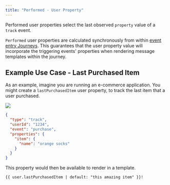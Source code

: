 ```yaml
---
title: "Performed - User Property"
---
```


Performed user properties select the last observed `property` value of a `track` event.

<Info> `Performed` user properties are calculated synchronously from within [event entry Journeys](/resources/journey-nodes/entry#event-entry). This guarantees that the user property value will incorporate the triggering events' properties when rendering message templates within the journey. </Info>

## Example Use Case - Last Purchased Item

As an example, imagine you are running an e-commerce application. You might create a `lastPurchasedItem` user property, to track the last item that a user purchased.

<Frame>
  <img src="/images/last-purchased-item-up.png" />
</Frame>

```json
{
  "type": "track",
  "userId": "1234",
  "event": "purchase",
  "properties": {
    "item": {
      "name": "orange socks"
    }
  }
}
```

This property would then be available to render in a template.


```html
{{ user.lastPurchasedItem | default: "this amazing item" }}!
```
